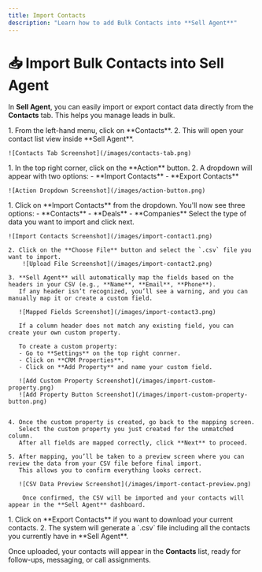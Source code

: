 ```yaml
---
title: Import Contacts
description: "Learn how to add Bulk Contacts into **Sell Agent**"
---
```


# 📥 Import Bulk Contacts into Sell Agent

In **Sell Agent**, you can easily import or export contact data directly from the **Contacts** tab. This helps you manage leads in bulk.

<Steps>
  <Step title="Go to the Contacts Tab">
    1. From the left-hand menu, click on **Contacts**.
    2. This will open your contact list view inside **Sell Agent**.

    ![Contacts Tab Screenshot](/images/contacts-tab.png)
  </Step>

  <Step title="Click the Actions Button">
    1. In the top right corner, click on the **Action** button.
    2. A dropdown will appear with two options:  
        - **Import Contacts**  
        - **Export Contacts**

    ![Action Dropdown Screenshot](/images/action-button.png)
  </Step>

  <Step title="Import Contacts">
    1. Click on **Import Contacts** from the dropdown. You'll now see three options:
       - **Contacts**
       - **Deals**
       - **Companies**  
       Select the type of data you want to import and click next.
       
    ![Import Contacts Screenshot](/images/import-contact1.png)

    2. Click on the **Choose File** button and select the `.csv` file you want to import.
        ![Upload File Screenshot](/images/import-contact2.png)

    3. **Sell Agent** will automatically map the fields based on the headers in your CSV (e.g., **Name**, **Email**, **Phone**).  
       If any header isn’t recognized, you’ll see a warning, and you can manually map it or create a custom field.

       ![Mapped Fields Screenshot](/images/import-contact3.png)

       If a column header does not match any existing field, you can create your own custom property.

       To create a custom property:
       - Go to **Settings** on the top right conrner.  
       - Click on **CRM Properties**.  
       - Click on **Add Property** and name your custom field.  
       
       ![Add Custom Property Screenshot](/images/import-custom-property.png)
       ![Add Property Button Screenshot](/images/import-custom-property-button.png)


    4. Once the custom property is created, go back to the mapping screen.  
       Select the custom property you just created for the unmatched column.  
       After all fields are mapped correctly, click **Next** to proceed.

    5. After mapping, you’ll be taken to a preview screen where you can review the data from your CSV file before final import.  
       This allows you to confirm everything looks correct.

       ![CSV Data Preview Screenshot](/images/import-contact-preview.png)

        Once confirmed, the CSV will be imported and your contacts will appear in the **Sell Agent** dashboard.


  </Step>

  <Step title="Export Contacts (Optional)">
    1. Click on **Export Contacts** if you want to download your current contacts.
    2. The system will generate a `.csv` file including all the contacts you currently have in **Sell Agent**.
  </Step>
</Steps>

Once uploaded, your contacts will appear in the **Contacts** list, ready for follow-ups, messaging, or call assignments.